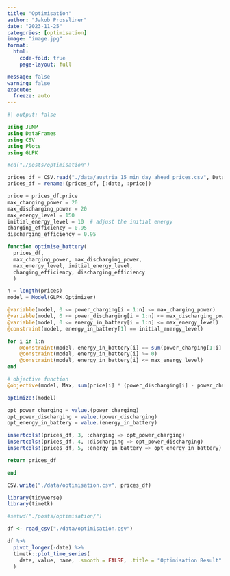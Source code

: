 ```yaml
---
title: "Optimisation"
author: "Jakob Prossliner"
date: "2023-11-25"
categories: [optimisation]
image: "image.jpg"
format:
  html:
    code-fold: true
    page-layout: full

message: false
warning: false
execute:
  freeze: auto
---
```


```julia

#| output: false

using JuMP
using DataFrames
using CSV
using Plots
using GLPK

#cd("./posts/optimisation")

prices_df = CSV.read("./data/austria_15_min_day_ahead_prices.csv", DataFrame)
prices_df = rename!(prices_df, [:date, :price])

price = prices_df.price
max_charging_power = 20
max_discharging_power = 20
max_energy_level = 150
initial_energy_level = 10  # adjust the initial energy 
charging_efficiency = 0.95
discharging_efficiency = 0.95

function optimise_battery(
  prices_df,
  max_charging_power, max_discharging_power, 
  max_energy_level, initial_energy_level, 
  charging_efficiency, discharging_efficiency
  )

n = length(prices)
model = Model(GLPK.Optimizer)

@variable(model, 0 <= power_charging[i = 1:n] <= max_charging_power)
@variable(model, 0 <= power_discharging[i = 1:n] <= max_discharging_power)
@variable(model, 0 <= energy_in_battery[i = 1:n] <= max_energy_level)
@constraint(model, energy_in_battery[1] == initial_energy_level)

for i in 1:n
    @constraint(model, energy_in_battery[i] == sum(power_charging[1:i] * charging_efficiency - power_discharging[1:i] * (1/discharging_efficiency)) + initial_energy_level)
    @constraint(model, energy_in_battery[i] >= 0)
    @constraint(model, energy_in_battery[i] <= max_energy_level)
end

# objective function
@objective(model, Max, sum(price[i] * (power_discharging[i] - power_charging[i]) for i in 1:n))

optimize!(model)

opt_power_charging = value.(power_charging)
opt_power_discharging = value.(power_discharging)
opt_energy_in_battery = value.(energy_in_battery)

insertcols!(prices_df, 3, :charging => opt_power_charging)
insertcols!(prices_df, 4, :discharging => opt_power_discharging)
insertcols!(prices_df, 5, :energy_in_battery => opt_energy_in_battery)

return prices_df

end
```

```julia

CSV.write("./data/optimisation.csv", prices_df)
```

```r
library(tidyverse)
library(timetk)

#setwd("./posts/optimisation/")

df <- read_csv("./data/optimisation.csv")

df %>%
  pivot_longer(-date) %>%
  timetk::plot_time_series(
    date, value, name, .smooth = FALSE, .title = "Optimisation Result"
  )

```
